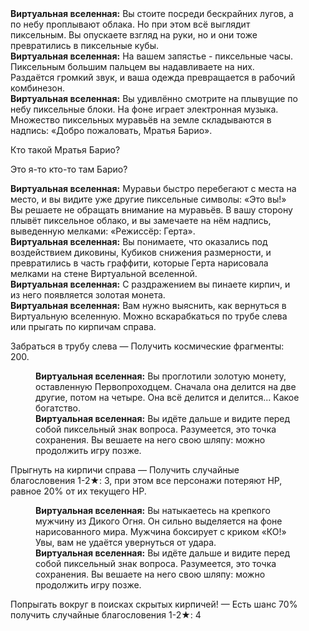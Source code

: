 {{Диалог Начало}}
:'''Виртуальная вселенная:''' Вы стоите посреди бескрайних лугов, а по небу проплывают облака. Но при этом всё выглядит пиксельным. Вы опускаете взгляд на руки, но и они тоже превратились в пиксельные кубы.
:'''Виртуальная вселенная:''' На вашем запястье - пиксельные часы. Пиксельным большим пальцем вы надавливаете на них. Раздаётся громкий звук, и ваша одежда превращается в рабочий комбинезон.
:'''Виртуальная вселенная:''' Вы удивлённо смотрите на плывущие по небу пиксельные блоки. На фоне играет электронная музыка. Множество пиксельных муравьёв на земле складываются в надпись: «Добро пожаловать, Мратья Барио».
:{{Диалог|Стрелка}} Кто такой Мратья Барио?
:{{Диалог|Стрелка}} Это я-то кто-то там Барио?
:'''Виртуальная вселенная:''' Муравьи быстро перебегают с места на место, и вы видите уже другие пиксельные символы: «Это вы!» Вы решаете не обращать внимание на муравьёв. В вашу сторону плывёт пиксельное облако, и вы замечаете на нём надпись, выведенную мелками: «Режиссёр: Герта».
:'''Виртуальная вселенная:''' Вы понимаете, что оказались под воздействием диковины, Кубиков снижения размерности, и превратились в часть граффити, которые Герта нарисовала мелками на стене Виртуальной вселенной.
:'''Виртуальная вселенная:''' С раздражением вы пинаете кирпич, и из него появляется золотая монета.
:'''Виртуальная вселенная:''' Вам нужно выяснить, как вернуться в Виртуальную вселенную. Можно вскарабкаться по трубе слева или прыгать по кирпичам справа.
:{{Диалог|Звезда}} Забраться в трубу слева &mdash; Получить космические фрагменты: 200.
::'''Виртуальная вселенная:''' Вы проглотили золотую монету, оставленную Первопроходцем. Сначала она делится на две другие, потом на четыре. Она всё делится и делится... Какое богатство.
::'''Виртуальная вселенная:''' Вы идёте дальше и видите перед собой пиксельный знак вопроса. Разумеется, это точка сохранения. Вы вешаете на него свою шляпу: можно продолжить игру позже.
:{{Диалог|Звезда}} Прыгнуть на кирпичи справа &mdash; Получить случайные благословения 1-2★: 3, при этом все персонажи потеряют НР, равное 20% от их текущего НР.
::'''Виртуальная вселенная:''' Вы натыкаетесь на крепкого мужчину из Дикого Огня. Он сильно выделяется на фоне нарисованного мира. Мужчина боксирует с криком «КО!» Увы, вам не удаётся увернуться от удара.
::'''Виртуальная вселенная:''' Вы идёте дальше и видите перед собой пиксельный знак вопроса. Разумеется, это точка сохранения. Вы вешаете на него свою шляпу: можно продолжить игру позже.
:{{Диалог|Звезда}} Попрыгать вокруг в поисках скрытых кирпичей! &mdash; Есть шанс 70% получить случайные благословения 1-2★: 4
{{Диалог Конец}}